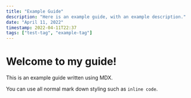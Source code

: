 ```yaml
---
title: "Example Guide"
description: "Here is an example guide, with an example description."
date: "April 11, 2022"
timestamp: 2022-04-11T22:37
tags: ["test-tag", "example-tag"]
---
```


# Welcome to my guide!

This is an example guide written using MDX.

You can use all normal mark down styling such as `inline code`.
